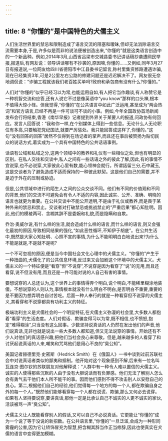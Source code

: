 ```yaml
---
---
---
```

title: 8 “你懂的”是中国特色的犬儒主义
---



人们生活世界里的禁忌和限制造成了语言交流的阻塞和暧昧,但却无法消除语言交流需要本身,于是,许多似是而非的说法便被创造出来,“你懂的”就是这类语言创造中的一个新品种。例如,2014年3月,山西省吕梁市交城县委书记讲话稿抄袭遭网民举报,报道后,有网友说：领导讲话哪有不抄袭的,原因嘛,你懂的……又例如,同年3月27日有报道说,一位网友给四川省德阳市中江县委书记留言,称村里集资修路遭遇诈骗,现在已经集资3年,可是2公里左右公路的修建问题还是迟迟解决不了。网友很无奈地调侃说：“诈骗工程就该我们老百姓买单吗?政府和承包商有没有什么?你懂的。”

人们对“你懂的”似乎已经习以为常,也能运用自如,有人把它当作趣谈,有人称赞它是一种机智交流和应答,还有人说它不过是像英语中“you know”那样的口头禅,根本不值得大惊小怪。但我觉得,“你懂的”在公共语言中如此广泛运用,甚至成为“两会热词”和官方语言,已经不再是一件可谈可不谈的小事。例如,今年全国政协首场新闻发布会行将结束,香港《南华早报》记者提到外界关于某要人的报道,问政协有何回应。发言人回答说：“我和你一样,在个别媒体上得到一些信息。无论什么人无论职位有多高,只要触犯党纪国法,就要严厉惩处。我只能回答成这样了,你懂的。”这句“没有回答的回答”居然不仅得到在场记者的掌声,而且还在事后被赞扬为贴切民众的说话方式,着实成为一个具有中国特色的公共话语事例。

话语有公域和私域之分,这两个领域中的教养和礼仪有一些相似之处,但也有明显的区别。在私人交往和交谈中,私人之间有一些话语之外的彼此了解,因此,有的事情不宜说穿,也不必说穿,大家彼此心里有数,能心领神会就行。所谓話留三分,石中藏玉,这是交谈者为了避免造成不适而保持的一种彼此默契。这是他们自己的需要,并不是迫于外在的压制或胁迫。

但是,公共领域中进行的陌生人之间的公众交谈不同。他们有不同的价值观和不同的背景,他们的交流不可避免会有令人不适的内容,因此诚实、公开、准确、明晓的语言也就更为重要。在公共交谈中不能公开透明,不是由于礼仪或教养,而是畏于某种外来的禁忌和禁止。交谈者对打破禁忌或挑战禁止的“严重后果”都心知肚明。因此,他们的模棱两可、含糊其辞不是委婉和礼貌,而是隐瞒和自欺。

乔治·奥威尔说,有什么样的生活,就会造成什么样的语言,而什么样的语言,则又会强化最初的原因,导致相同结果的强化,“如此恶性循环,不知伊于胡底”。在公共生活中,既然是大家心知肚明、心照不宣的事情,为什么不能明明白白地说出来?为什么不能是就是,不是就不是呢?

一个不可忽视的原因,便是当今中国社会文化心理中的犬儒主义。“你懂的”产生于一种扭曲的,犬儒化了的公共信息环境,反过来又会加剧这个环境中的犬儒主义。犬儒主义的一个特征便是“看穿”但“不说穿”,不说穿是因为看穿了“说”的无用,而且还看穿,说不但没有用,而且还是一件可能对说的人自己有害的事情。

要想说穿的人总还认为,这个世界上的事情得弄个明白,说个明白,不能稀里糊涂地装傻。不想说穿的人则认为,事情根本就没有什么明白不明白,是否明白不重要,重要的是不要因为想弄明白自讨苦吃。后面一种人奉行的就是一种看穿但不说穿的犬儒主义,其看穿和不说穿都具有功利主义的特征。

极端功利主义是犬儒社会的一个明显特征,在犬儒主义弥漫的社会里,大多数人都抱着“看穿”的生活态度。人们对假话、欺骗变得习以为常,既不相信,也不愤怒,抱定“难得糊涂”,只当没有这么回事。少数坚持说真话的人仍然在发出他们的声音,他们说真话,无非也就是说出一些大多数人都知道,但又无法说穿的事情。开始还有不少人对他们的真话感兴趣,把他们当社会良心来尊敬。但是,越来越多的人看穿了和讨厌起说真话的人来,嘲笑和咒骂他们是用心不良的“臭公知”。

美国记者赫德里克·史密斯（Hedrick Smith）在《俄国人》一书中谈到过前苏联社会中对说真话者类似的鄙夷和抵制。他开始对这个现象感到不解,后来有一位名叫瓦连京·图尔钦的苏联朋友对他解释说：“人群中有一种令人难以置信的犬儒主义。诚实的人使得那些沉默的人由于没有大胆说话而有负罪感。他们无法了解别人怎么会有勇气去干他们本人所不能干的事。因而他们感到不得不攻击别人以安慰自己的良心。第二,根据他们自己的经验,他们觉得每一个地方的每一个人,都在欺骗自身之外的每一个人。”既然他们能够看穿每一个人都在说谎、欺骗,那么又何必去说穿。如果有人坚持要说穿,要讲真话,那他一定是比承认自己不诚实的人更不诚实的家伙,活该被骂一声“臭公知”。

犬儒主义让人既能看穿别人的假话,又可以自己不必说真话。它更能让“你懂的”成为一个说了等于没说的新招数。在公共语言里,“你懂的”一旦泛滥,会成为一种形同雾霾的公害,因为它让矫饰冒充为智慧,把含糊其辞当作正当修辞,因此也使真实在犬儒的语言中变得更加模糊。